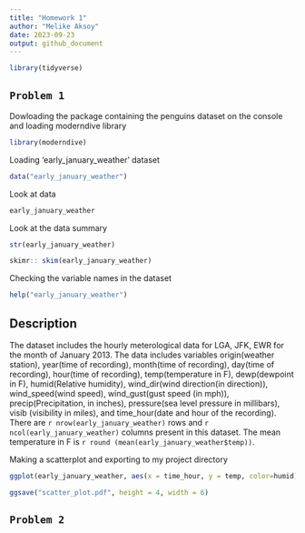 ```yaml
---
title: "Homework 1"
author: "Melike Aksoy"
date: 2023-09-23
output: github_document
---
```


```r
library(tidyverse)
```

## `Problem 1`
Dowloading the package containing the penguins dataset on the console and loading moderndive library

```r
library(moderndive)
```

Loading 'early_january_weather' dataset

```r
data("early_january_weather")
```

Look at data

```r
early_january_weather
```


Look at the data summary

```r
str(early_january_weather)

skimr:: skim(early_january_weather)
```


Checking the variable names in the dataset
```r
help("early_january_weather")
```

## Description

The dataset includes the hourly meterological data for LGA, JFK, EWR for the month of January 2013. The data includes variables origin(weather station), year(time of recording), month(time of recording), day(time of recording), hour(time of recording), temp(temperature in F), dewp(dewpoint in F), humid(Relative humidity), wind_dir(wind direction(in direction)), wind_speed(wind speed), wind_gust(gust speed (in mph)), precip(Precipitation, in inches), pressure(sea level pressure in millibars), visib (visibility in miles), and time_hour(date and hour of the recording). There are `r nrow(early_january_weather)` rows and `r ncol(early_january_weather)` columns present in this dataset. The mean temperature in F is `r round (mean(early_january_weather$temp))`.


Making a scatterplot and exporting to my project directory

```r
ggplot(early_january_weather, aes(x = time_hour, y = temp, color=humid)) + geom_point()

ggsave("scatter_plot.pdf", height = 4, width = 6)
```

## `Problem 2`


